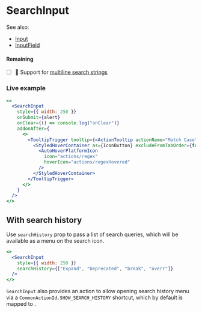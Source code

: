 ---
---


# SearchInput

<ApiDescription of={SearchInput} />

See also:

- [Input](./Input.mdx)
- [InputField](./InputField.mdx)

#### Remaining

- [ ] 🚧 Support for [multiline search strings](https://jetbrains.github.io/ui/controls/search_field/#15)

### Live example

```jsx live themed
<>
  <SearchInput
    style={{ width: 250 }}
    onSubmit={alert}
    onClear={() => console.log("onClear")}
    addonAfter={
      <>
        <TooltipTrigger tooltip={<ActionTooltip actionName="Match Case" />}>
          <StyledHoverContainer as={IconButton} excludeFromTabOrder={false}>
            <AutoHoverPlatformIcon
              icon="actions/regex"
              hoverIcon="actions/regexHovered"
            />
          </StyledHoverContainer>
        </TooltipTrigger>
      </>
    }
  />
</>
```

## With search history

Use `searchHistory` prop to pass a list of search queries, which will be available as a menu on the search icon.

```jsx live themed
<>
  <SearchInput
    style={{ width: 250 }}
    searchHistory={["Expand", "Deprecated", "break", "overr"]}
  />
</>
```

`SearchInput` also provides an action to allow opening search history menu via a `CommonActionId.SHOW_SEARCH_HISTORY`
shortcut, which by default is mapped to <DefaultShortcut actionId={CommonActionId.SHOW_SEARCH_HISTORY} />.
